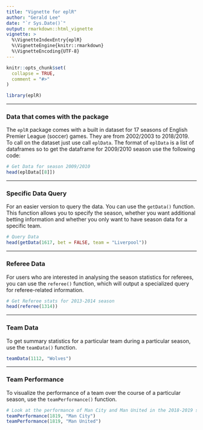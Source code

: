 ```yaml
---
title: "Vignette for eplR"
author: "Gerald Lee"
date: "`r Sys.Date()`"
output: rmarkdown::html_vignette
vignette: >
  %\VignetteIndexEntry{eplR}
  %\VignetteEngine{knitr::rmarkdown}
  %\VignetteEncoding{UTF-8}
---
```


```r
knitr::opts_chunk$set(
  collapse = TRUE,
  comment = "#>"
)
```

```r
library(eplR)
```

***

### Data that comes with the package

The `eplR` package comes with a built in dataset for 17 seasons of English Premier League (soccer) games. They are from 2002/2003 to 2018/2019. To call on the dataset just use call `eplData`. The format of `eplData` is a list of dataframes so to get the dataframe for 2009/2010 season use the following code:

```r
# Get Data for season 2009/2010
head(eplData[[8]])
```

***

### Specific Data Query

For an easier version to query the data. You can use the `getData()` function. This function allows you to specify the season, whether you want additional betting information and whether you only want to have season data for a specific team.

```r
# Query Data
head(getData(1617, bet = FALSE, team = "Liverpool"))
```

***

### Referee Data

For users who are interested in analysing the season statistics for referees, you can use the `referee()` function, which will output a specialized query for referee-related information.

```r
# Get Referee stats for 2013-2014 season
head(referee(1314))
```

***

### Team Data

To get summary statistics for a particular team during a particular season, use the `teamData()` function.

```r
teamData(1112, "Wolves")
```

***

### Team Performance

To visualize the performance of a team over the course of a particular season, use the `teamPerformance()` function.

```r
# Look at the performance of Man City and Man United in the 2018-2019 season
teamPerformance(1819, "Man City")
teamPerformance(1819, "Man United")
```

